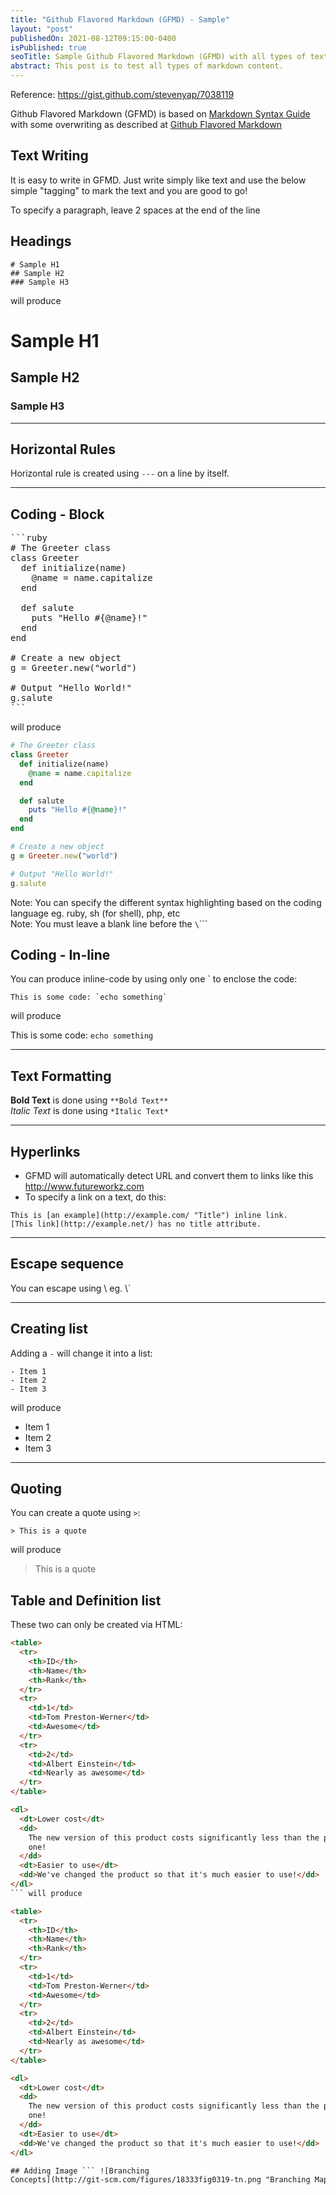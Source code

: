 ```yaml
---
title: "Github Flavored Markdown (GFMD) - Sample"
layout: "post"
publishedOn: 2021-08-12T09:15:00-0400
isPublished: true
seoTitle: Sample Github Flavored Markdown (GFMD) with all types of text
abstract: This post is to test all types of markdown content.
---
```


Reference: https://gist.github.com/stevenyap/7038119

Github Flavored Markdown (GFMD) is based on [Markdown Syntax Guide](http://daringfireball.net/projects/markdown/syntax) with some overwriting as described at [Github Flavored Markdown](http://github.github.com/github-flavored-markdown/)

## Text Writing

It is easy to write in GFMD. Just write simply like text and use the below simple "tagging" to mark the text and you are good to go!

To specify a paragraph, leave 2 spaces at the end of the line

## Headings

```
# Sample H1
## Sample H2
### Sample H3
```

will produce

# Sample H1

## Sample H2

### Sample H3

---

## Horizontal Rules

Horizontal rule is created using `---` on a line by itself.

---

## Coding - Block

<pre>
```ruby
# The Greeter class
class Greeter
  def initialize(name)
    @name = name.capitalize
  end

  def salute
    puts "Hello #{@name}!"
  end
end

# Create a new object
g = Greeter.new("world")

# Output "Hello World!"
g.salute
```
</pre>

will produce

```ruby
# The Greeter class
class Greeter
  def initialize(name)
    @name = name.capitalize
  end

  def salute
    puts "Hello #{@name}!"
  end
end

# Create a new object
g = Greeter.new("world")

# Output "Hello World!"
g.salute
```

Note: You can specify the different syntax highlighting based on the coding language eg. ruby, sh (for shell), php, etc  
Note: You must leave a blank line before the `\`\`\``

## Coding - In-line

You can produce inline-code by using only one \` to enclose the code:

```
This is some code: `echo something`
```

will produce

This is some code: `echo something`

---

## Text Formatting

**Bold Text** is done using `**Bold Text**`  
_Italic Text_ is done using `*Italic Text*`

---

## Hyperlinks

- GFMD will automatically detect URL and convert them to links like this http://www.futureworkz.com
- To specify a link on a text, do this:

```
This is [an example](http://example.com/ "Title") inline link.
[This link](http://example.net/) has no title attribute.
```

---

## Escape sequence

You can escape using \\ eg. \\\`

---

## Creating list

Adding a `-` will change it into a list:

```
- Item 1
- Item 2
- Item 3
```

will produce

- Item 1
- Item 2
- Item 3

---

## Quoting

You can create a quote using `>`:

```
> This is a quote
```

will produce

> This is a quote

## Table and Definition list

These two can only be created via HTML:

````html
<table>
  <tr>
    <th>ID</th>
    <th>Name</th>
    <th>Rank</th>
  </tr>
  <tr>
    <td>1</td>
    <td>Tom Preston-Werner</td>
    <td>Awesome</td>
  </tr>
  <tr>
    <td>2</td>
    <td>Albert Einstein</td>
    <td>Nearly as awesome</td>
  </tr>
</table>

<dl>
  <dt>Lower cost</dt>
  <dd>
    The new version of this product costs significantly less than the previous
    one!
  </dd>
  <dt>Easier to use</dt>
  <dd>We've changed the product so that it's much easier to use!</dd>
</dl>
``` will produce

<table>
  <tr>
    <th>ID</th>
    <th>Name</th>
    <th>Rank</th>
  </tr>
  <tr>
    <td>1</td>
    <td>Tom Preston-Werner</td>
    <td>Awesome</td>
  </tr>
  <tr>
    <td>2</td>
    <td>Albert Einstein</td>
    <td>Nearly as awesome</td>
  </tr>
</table>

<dl>
  <dt>Lower cost</dt>
  <dd>
    The new version of this product costs significantly less than the previous
    one!
  </dd>
  <dt>Easier to use</dt>
  <dd>We've changed the product so that it's much easier to use!</dd>
</dl>

## Adding Image ``` ![Branching
Concepts](http://git-scm.com/figures/18333fig0319-tn.png "Branching Map") ```
````
